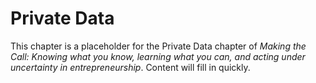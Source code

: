 # Private Data

This chapter is a placeholder for the Private Data chapter of *Making the Call: Knowing what you know, learning what you can, and acting under uncertainty in entrepreneurship*. Content will fill in quickly.
